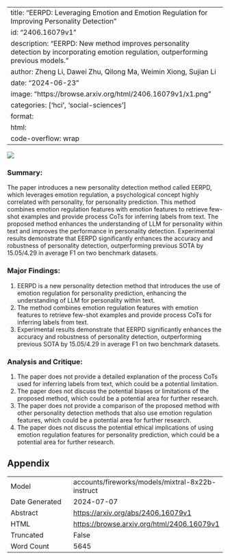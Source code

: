 
---
title: "EERPD: Leveraging Emotion and Emotion Regulation for Improving Personality Detection"
id: "2406.16079v1"
description: "EERPD: New method improves personality detection by incorporating emotion regulation, outperforming previous models."
author: Zheng Li, Dawei Zhu, Qilong Ma, Weimin Xiong, Sujian Li
date: "2024-06-23"
image: "https://browse.arxiv.org/html/2406.16079v1/x1.png"
categories: ['hci', 'social-sciences']
format:
  html:
    code-overflow: wrap
---

![](https://browse.arxiv.org/html/2406.16079v1/x1.png)

### Summary:

The paper introduces a new personality detection method called EERPD, which leverages emotion regulation, a psychological concept highly correlated with personality, for personality prediction. This method combines emotion regulation features with emotion features to retrieve few-shot examples and provide process CoTs for inferring labels from text. The proposed method enhances the understanding of LLM for personality within text and improves the performance in personality detection. Experimental results demonstrate that EERPD significantly enhances the accuracy and robustness of personality detection, outperforming previous SOTA by 15.05/4.29 in average F1 on two benchmark datasets.

### Major Findings:

1. EERPD is a new personality detection method that introduces the use of emotion regulation for personality prediction, enhancing the understanding of LLM for personality within text.
2. The method combines emotion regulation features with emotion features to retrieve few-shot examples and provide process CoTs for inferring labels from text.
3. Experimental results demonstrate that EERPD significantly enhances the accuracy and robustness of personality detection, outperforming previous SOTA by 15.05/4.29 in average F1 on two benchmark datasets.

### Analysis and Critique:

1. The paper does not provide a detailed explanation of the process CoTs used for inferring labels from text, which could be a potential limitation.
2. The paper does not discuss the potential biases or limitations of the proposed method, which could be a potential area for further research.
3. The paper does not provide a comparison of the proposed method with other personality detection methods that also use emotion regulation features, which could be a potential area for further research.
4. The paper does not discuss the potential ethical implications of using emotion regulation features for personality prediction, which could be a potential area for further research.

## Appendix

|          |          |
|----------|----------|
| Model     | accounts/fireworks/models/mixtral-8x22b-instruct       |
| Date Generated     | 2024-07-07       |
| Abstract | [https://arxiv.org/abs/2406.16079v1](https://arxiv.org/abs/2406.16079v1)        |
| HTML     | [https://browse.arxiv.org/html/2406.16079v1](https://browse.arxiv.org/html/2406.16079v1)       |
| Truncated       | False       |
| Word Count       | 5645       |
